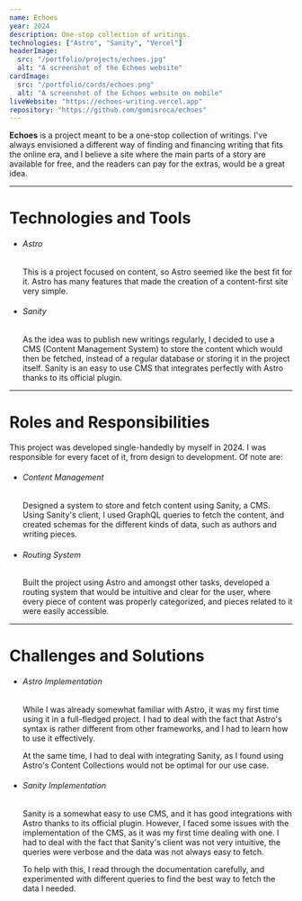```yaml
---
name: Echoes
year: 2024
description: One-stop collection of writings.
technologies: ["Astro", "Sanity", "Vercel"]
headerImage:
  src: "/portfolio/projects/echoes.jpg"
  alt: "A screenshot of the Echoes website"
cardImage:
  src: "/portfolio/cards/echoes.png"
  alt: "A screenshot of the Echoes website on mobile"
liveWebsite: "https://echoes-writing.vercel.app"
repository: "https://github.com/gomisroca/echoes"
---
```


<strong>Echoes</strong> is a project meant to be a one-stop collection of
writings. I've always envisioned a different way of finding and financing
writing that fits the online era, and I believe a site where the main parts of a
story are available for free, and the readers can pay for the extras, would be a
great idea.

<hr />

<h1 class="text-2xl">Technologies and Tools</h1>
<ul>
  <li>
    <h6 className="text-lg font-semibold">Astro</h6>
    <p>
      This is a project focused on content, so Astro seemed like the best fit
      for it. Astro has many features that made the creation of a content-first
      site very simple.
    </p>
  </li>
  <li>
    <h6 className="text-lg font-semibold">Sanity</h6>
    <p>
      As the idea was to publish new writings regularly, I decided to use a CMS
      (Content Management System) to store the content which would then be
      fetched, instead of a regular database or storing it in the project
      itself. Sanity is an easy to use CMS that integrates perfectly with Astro
      thanks to its official plugin.
    </p>
  </li>
</ul>

<hr />

<h1 class="text-2xl">Roles and Responsibilities</h1>
This project was developed single-handedly by myself in 2024. I was responsible
for every facet of it, from design to development. Of note are:
<ul>
  <li>
    <h6 className="text-lg font-semibold">Content Management</h6>
    <p>
      Designed a system to store and fetch content using Sanity, a CMS. Using
      Sanity's client, I used GraphQL queries to fetch the content, and created
      schemas for the different kinds of data, such as authors and writing
      pieces.
    </p>
  </li>
  <li>
    <h6 className="text-lg font-semibold">Routing System</h6>
    <p>
      Built the project using Astro and amongst other tasks, developed a routing
      system that would be intuitive and clear for the user, where every piece
      of content was properly categorized, and pieces related to it were easily
      accessible.
    </p>
  </li>
</ul>

<hr />

<h1 class="text-2xl">Challenges and Solutions</h1>
<ul>
  <li>
    <h6 className="text-lg font-semibold">Astro Implementation</h6>
    <p>
      While I was already somewhat familiar with Astro, it was my first time
      using it in a full-fledged project. I had to deal with the fact that
      Astro's syntax is rather different from other frameworks, and I had to
      learn how to use it effectively.
    </p>
    <p>
      At the same time, I had to deal with integrating Sanity, as I found using
      Astro's Content Collections would not be optimal for our use case.
    </p>
  </li>
  <li>
    <h6 className="text-lg font-semibold">Sanity Implementation</h6>
    <p>
      Sanity is a somewhat easy to use CMS, and it has good integrations with
      Astro thanks to its official plugin. However, I faced some issues with the
      implementation of the CMS, as it was my first time dealing with one. I had
      to deal with the fact that Sanity's client was not very intuitive, the
      queries were verbose and the data was not always easy to fetch.
    </p>
    <p>
      To help with this, I read through the documentation carefully, and
      experimented with different queries to find the best way to fetch the data
      I needed.
    </p>
  </li>
</ul>
